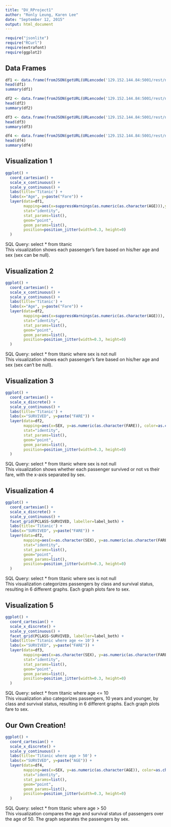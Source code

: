 ```yaml
---
title: "DV_RProject1"
author: "Ronly Leung, Karen Lee"
date: "September 12, 2015"
output: html_document
---
```


```r
require("jsonlite")
require("RCurl")
require(extrafont)
require(ggplot2)
```

## Data Frames
``` r
df1 <- data.frame(fromJSON(getURL(URLencode('129.152.144.84:5001/rest/native/?query="select * from titanic"'),httpheader=c(DB='jdbc:oracle:thin:@129.152.144.84:1521/PDBF15DV.usuniversi01134.oraclecloud.internal', USER='cs329e_kwl377', PASS='orcl_kwl377', MODE='native_mode', MODEL='model', returnDimensions = 'False', returnFor = 'JSON'), verbose = TRUE), ))
head(df1)
summary(df1)

df2 <- data.frame(fromJSON(getURL(URLencode('129.152.144.84:5001/rest/native/?query="select * from titanic where sex is not null"'),httpheader=c(DB='jdbc:oracle:thin:@129.152.144.84:1521/PDBF15DV.usuniversi01134.oraclecloud.internal', USER='cs329e_kwl377', PASS='orcl_kwl377', MODE='native_mode', MODEL='model', returnDimensions = 'False', returnFor = 'JSON'), verbose = TRUE), ))
head(df2)
summary(df2)

df3 <- data.frame(fromJSON(getURL(URLencode('129.152.144.84:5001/rest/native/?query="select * from titanic where age <= 10"'),httpheader=c(DB='jdbc:oracle:thin:@129.152.144.84:1521/PDBF15DV.usuniversi01134.oraclecloud.internal', USER='cs329e_kwl377', PASS='orcl_kwl377', MODE='native_mode', MODEL='model', returnDimensions = 'False', returnFor = 'JSON'), verbose = TRUE), ))
head(df3)
summary(df3)

df4 <- data.frame(fromJSON(getURL(URLencode('129.152.144.84:5001/rest/native/?query="select * from titanic where age > 50"'),httpheader=c(DB='jdbc:oracle:thin:@129.152.144.84:1521/PDBF15DV.usuniversi01134.oraclecloud.internal', USER='cs329e_kwl377', PASS='orcl_kwl377', MODE='native_mode', MODEL='model', returnDimensions = 'False', returnFor = 'JSON'), verbose = TRUE), ))
head(df4)
summary(df4)
```

## Visualization 1
```r
ggplot() + 
  coord_cartesian() + 
  scale_x_continuous() +
  scale_y_continuous() +
  labs(title='Titanic') +
  labs(x="Age", y=paste("Fare")) +
  layer(data=df1, 
        mapping=aes(x=suppressWarnings(as.numeric(as.character(AGE))),y=suppressWarnings(as.numeric(as.character(FARE))), color=SEX), 
        stat="identity", 
        stat_params=list(), 
        geom="point",
        geom_params=list(), 
        position=position_jitter(width=0.3, height=0)
  )
```

SQL Query: select * from titanic  
This visualization shows each passenger's fare based on his/her age and sex (sex can be null).

## Visualization 2
```r
ggplot() + 
  coord_cartesian() + 
  scale_x_continuous() +
  scale_y_continuous() +
  labs(title='Titanic') +
  labs(x="Age", y=paste("Fare")) +
  layer(data=df2, 
        mapping=aes(x=suppressWarnings(as.numeric(as.character(AGE))), y=suppressWarnings(as.numeric(as.character(FARE))), color=SEX), 
        stat="identity", 
        stat_params=list(), 
        geom="point",
        geom_params=list(), 
        position=position_jitter(width=0.3, height=0)
  )
```

SQL Query: select * from titanic where sex is not null  
This visualization shows each passenger's fare based on his/her age and sex (sex can't be null).

## Visualization 3
```r
ggplot() + 
  coord_cartesian() + 
  scale_x_discrete() +
  scale_y_continuous() +
  labs(title='Titanic') +
  labs(x="SURVIVED", y=paste("FARE")) +
  layer(data=df2, 
        mapping=aes(x=SEX, y=as.numeric(as.character(FARE)), color=as.character(SURVIVED)), 
        stat="identity", 
        stat_params=list(), 
        geom="point",
        geom_params=list(), 
        position=position_jitter(width=0.3, height=0)
  )
```

SQL Query: select * from titanic where sex is not null  
This visualization shows whether each passenger survived or not vs their fare, with the x-axis separated by sex.

## Visualization 4
```R
ggplot() + 
  coord_cartesian() + 
  scale_x_discrete() +
  scale_y_continuous() +
  facet_grid(PCLASS~SURVIVED, labeller=label_both) +
  labs(title='Titanic') +
  labs(x="SURVIVED", y=paste("FARE")) +
  layer(data=df2, 
        mapping=aes(x=as.character(SEX), y=as.numeric(as.character(FARE)), color=SEX),
        stat="identity", 
        stat_params=list(), 
        geom="point",
        geom_params=list(), 
        position=position_jitter(width=0.3, height=0)
  )
```

SQL Query: select * from titanic where sex is not null  
This visualization categorizes passengers by class and survival status, resulting in 6 different graphs. Each graph plots fare to sex. 

## Visualization 5
```r
ggplot() + 
  coord_cartesian() + 
  scale_x_discrete() +
  scale_y_continuous() +
  facet_grid(PCLASS~SURVIVED, labeller=label_both) +
  labs(title='Titanic where age <= 10') +
  labs(x="SURVIVED", y=paste("FARE")) +
  layer(data=df3, 
        mapping=aes(x=as.character(SEX), y=as.numeric(as.character(FARE)), color=SEX),
        stat="identity", 
        stat_params=list(), 
        geom="point",
        geom_params=list(), 
        position=position_jitter(width=0.3, height=0)
  )
```

SQL Query: select * from titanic where age <= 10  
This visualization also categorizes passengers, 10 years and younger, by class and survival status, resulting in 6 different graphs. Each graph plots fare to sex. 

## Our Own Creation!
```r
ggplot() + 
  coord_cartesian() + 
  scale_x_discrete() +
  scale_y_continuous() +
  labs(title='Titanic where age > 50') +
  labs(x="SURVIVED", y=paste("AGE")) +
  layer(data=df4, 
        mapping=aes(x=SEX, y=as.numeric(as.character(AGE)), color=as.character(SURVIVED)), 
        stat="identity", 
        stat_params=list(), 
        geom="point",
        geom_params=list(), 
        position=position_jitter(width=0.3, height=0)
  )
```

SQL Query: select * from titanic where age > 50  
This visualization compares the age and survival status of passengers over the age of 50. The graph separates the passengers by sex.

